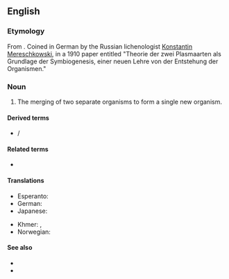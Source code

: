 ==English==

===Etymology===
From {{affix|en|syn-|alt1=sym-|bio-|-genesis}}. Coined in German by the Russian lichenologist [[w:Konstantin Mereschkowski|Konstantin Mereschkowski]], in a 1910 paper entitled "Theorie der zwei Plasmaarten als Grundlage der Symbiogenesis, einer neuen Lehre von der Entstehung der Organismen."

===Noun===
{{en-noun|~|symbiogeneses}}
{{wikipedia}}

# {{lb|en|biology}} The merging of two separate organisms to form a single new organism.

====Derived terms====
* {{l|en|symbiogenetic}} / {{l|en|symbiogenic}}

====Related terms====
* {{l|en|biogenesis}}

====Translations====
{{trans-top|merging of organisms to form a new organism}}
* Esperanto: {{t|eo|simbiogenezo}}
* German: {{t+|de|Symbiogenese|f}}
* Japanese: {{t|ja|シンビオジェネシス}}
{{trans-mid}}
* Khmer: {{t|km|សហជីវជៈ|tr=sak hak ji vak jeak}}, {{t|km|សហជីវៈកំណើត|tr=sak hak ji vak kom nert}}
* Norwegian: {{t|no|symbiogenese}}
{{trans-bottom}}

====See also====
* {{l|en|endosymbiosis}}
* {{l|en|symbiosis}}